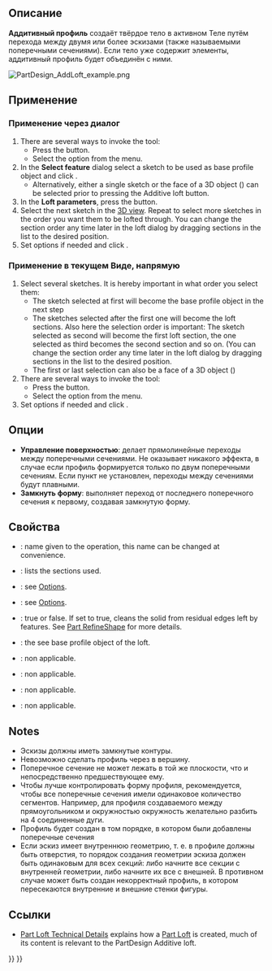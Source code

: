 <languages/>

{{Docnav/ru
|[[PartDesign_Revolution/ru|Вращение]]
|[[PartDesign_AdditivePipe/ru|Аддитивная трубный профиль]]
|[[PartDesign_Workbench/ru|Верстак "PartDesign"]]
|IconL=PartDesign_Revolution.svg
|IconR=PartDesign_AdditivePipe.svg
|IconC=Workbench_PartDesign.svg
}}

{{GuiCommand/ru
|Name/ru=Аддитивный профиль
|Name=PartDesign_AdditiveLoft
|MenuLocation=Part Design → Create an additive feature → Аддитивный профиль
|Workbenches=[[PartDesign_Workbench/ru|PartDesign]]
|Version=0.17
|SeeAlso=[[PartDesign_AdditivePipe/ru|Аддитивная трубный профиль]], [[PartDesign_SubtractiveLoft/ru|Субтрактивный профиль]]
}}

<span id="Description"></span>
==Описание==

'''Аддитивный профиль''' создаёт твёрдое тело в активном Теле путём перехода между двумя или более эскизами (также называемыми поперечными сечениями). Если тело уже содержит элементы, аддитивный профиль будет объединён с ними.

[[File:PartDesign_AddLoft_example.png|none]]
{{Caption|Слева: поперечные сечения (A), (B) и (C); справа созданный Аддитивный профиль.}}

<span id="Usage"></span>
==Применение==

<span id="Dialog-based_workflow"></span>
=== Применение через диалог ===

# There are several ways to invoke the tool:
#* Press the {{Button|[[File:PartDesign_AdditiveLoft.svg|16px]] [[PartDesign_AdditiveLoft|Additive loft]]}} button.
#* Select the {{MenuCommand|Part Design → Create an additive feature → [[Image:PartDesign_AdditiveLoft.svg|16px]] Additive loft}} option from the menu.
# In the '''Select feature''' dialog select a sketch to be used as base profile object and click {{Button|OK}}.
#* Alternatively, either a single sketch or the face of a 3D object ({{Version|0.20}}) can be selected prior to pressing the Additive loft button.
# In the '''Loft parameters''', press the {{Button|Add Section}} button.
# Select the next sketch in the [[3D_view|3D view]]. Repeat to select more sketches in the order you want them to be lofted through. You can change the section order any time later in the loft dialog by dragging sections in the list to the desired position.
# Set options if needed and click {{Button|OK}}.

<span id="Selection-based_workflow"></span>
=== Применение в текущем Виде, напрямую ===

# Select several sketches. It is hereby important in what order you select them:
#* The sketch selected at first will become the base profile object in the next step
#* The sketches selected after the first one will become the loft sections. Also here the selection order is important: The sketch selected as second will become the first loft section, the one selected as third becomes the second section and so on. (You can change the section order any time later in the loft dialog by dragging sections in the list to the desired position.
#* The first or last selection can also be a face of a 3D object ({{Version|0.20}})
# There are several ways to invoke the tool:
#* Press the {{Button|[[File:PartDesign_AdditiveLoft.svg|24px]] [[PartDesign_AdditiveLoft|Additive loft]]}} button.
#* Select the {{MenuCommand|Part Design → Create an additive feature → [[Image:PartDesign_AdditiveLoft.svg|16px]] Additive loft}} option from the menu.
# Set options if needed and click {{Button|OK}}.

<span id="Options"></span>
==Опции==

<div class="mw-translate-fuzzy">
* '''Управление поверхностью''': делает прямолинейные переходы между поперечными сечениями. Не оказывает никакого эффекта, в случае если профиль формируется только по двум поперечными сечениям. Если пункт не установлен, переходы между сечениями будут плавными.
* '''Замкнуть форму''': выполняет переход от последнего поперечного сечения к первому, создавая замкнутую форму.
</div>

<span id="Properties"></span>
==Свойства==

* {{PropertyData|Label}}: name given to the operation, this name can be changed at convenience.
* {{PropertyData|Sections}}: lists the sections used.
* {{PropertyData|Ruled}}: see [[#Options|Options]].
* {{PropertyData|Closed}}: see [[#Options|Options]].
* {{PropertyData|Refine}}: true or false. If set to true, cleans the solid from residual edges left by features. See [[Part_RefineShape|Part RefineShape]] for more details.
* {{PropertyData|Profile}}: the see base profile object of the loft.
* {{PropertyData|Midplane}}: non applicable.
* {{PropertyData|Reversed}}: non applicable.
* {{PropertyData|Up To Face}}: non applicable.
* {{PropertyData|Allow Multi Face}}: non applicable.

==Notes==

<div class="mw-translate-fuzzy">
* Эскизы должны иметь замкнутые контуры.
* Невозможно сделать профиль через в вершину.
* Поперечное сечение не может лежать в той же плоскости, что и непосредственно предшествующее ему.
* Чтобы лучше контролировать форму профиля, рекомендуется, чтобы все поперечные сечения имели одинаковое количество сегментов. Например, для профиля создаваемого между прямоугольником и окружностью окружность желательно разбить на 4 соединенные дуги.
* Профиль будет создан в том порядке, в котором были добавлены поперечные сечения
* Если эскиз имеет внутреннюю геометрию, т. е. в профиле должны быть отверстия, то порядок создания геометрии эскиза должен быть одинаковым для всех секций: либо начните все секции с внутренней геометрии, либо начните их все с внешней. В противном случае может быть создан некорректный профиль, в котором пересекаются внутренние и внешние стенки фигуры.
</div>

<span id="Links"></span>
==Ссылки==

* [[Part_Loft_Technical_Details|Part Loft Technical Details]] explains how a [[Part_Loft|Part Loft]] is created, much of its content is relevant to the PartDesign Additive loft.


{{Docnav/ru
|[[PartDesign_Revolution/ru|Вращение]]
|[[PartDesign_AdditivePipe/ru|Аддитивная трубный профиль]]
|[[PartDesign_Workbench/ru|Верстак "PartDesign"]]
|IconL=PartDesign_Revolution.svg
|IconR=PartDesign_AdditivePipe.svg
|IconC=Workbench_PartDesign.svg
}}

{{PartDesign Tools navi{{#translation:}}}}
{{Userdocnavi{{#translation:}}}}
